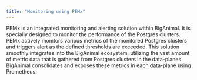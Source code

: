```yaml
---
title: "Monitoring using PEMx"
---
```


PEMx is an integrated monitoring and alerting solution within BigAnimal. It is specially designed to monitor the performance of the Postgres clusters. PEMx actively monitors various metrics of the monitored Postgres clusters and triggers alert as the defined thresholds are exceeded. This solution smoothly integrates into the BigAnimal ecosystem, utilizing the vast amount of metric data that is gathered from Postgres clusters in the data-planes. BigAnimal consolidates and exposes these metrics in each data-plane using Prometheus.